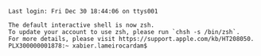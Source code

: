 ```text
Last login: Fri Dec 30 18:44:06 on ttys001

The default interactive shell is now zsh.
To update your account to use zsh, please run `chsh -s /bin/zsh`.
For more details, please visit https://support.apple.com/kb/HT208050.
PLX300000001878:~ xabier.lameirocardam$
```
